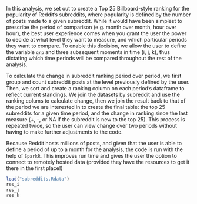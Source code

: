 In this analysis, we set out to create a Top 25 Billboard-style ranking for the popularity of Reddit's subreddits, where popularity is defined by the number of posts made to a given subreddit. While it would have been simplest to prescribe the period of comparison (e.g. month over month, hour over hour), the best user experience comes when you grant the user the power to decide at what level they want to measure, and which particular periods they want to compare. To enable this decision, we allow the user to define the variable `grp` and three subsequent moments in time (i, j, k), thus dictating which time periods will be compared throughout the rest of the analysis.

To calculate the change in subreddit ranking period over period, we first group and count subreddit posts at the level previously defined by the user. Then, we sort and create a ranking column on each period's dataframe to reflect current standings. We join the datasets by subreddit and use the ranking colums to calculate change, then we join the result back to that of the period we are interested in to create the final table: the top 25 subreddits for a given time period, and the change in ranking since the last measure (+, -, or NA if the subreddit is new to the top 25). This process is repeated twice, so the user can view change over two periods without having to make further adjustments to the code.

Because Reddit hosts millions of posts, and given that the user is able to define a period of up to a month for the analysis, the code is run with the help of `SparkR`. This improves run time and gives the user the option to connect to remotely hosted data (provided they have the resources to get it there in the first place!)

```r
load("subreddits.Rdata")
res_i
res_j
res_k
```
